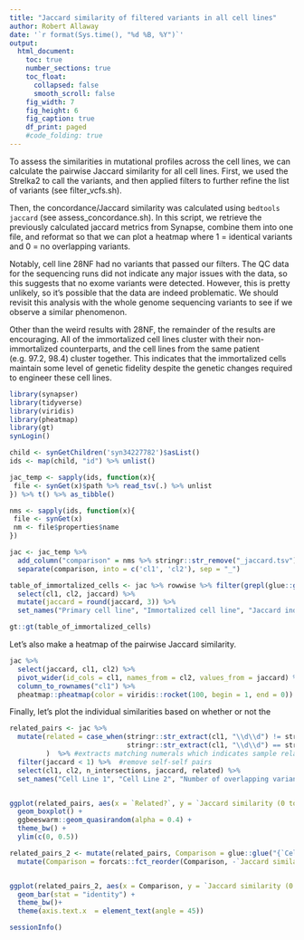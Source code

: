 ```yaml
---
title: "Jaccard similarity of filtered variants in all cell lines"
author: Robert Allaway
date: '`r format(Sys.time(), "%d %B, %Y")`'
output: 
  html_document:
    toc: true
    number_sections: true
    toc_float:
      collapsed: false
      smooth_scroll: false
    fig_width: 7
    fig_height: 6
    fig_caption: true
    df_print: paged 
    #code_folding: true 
---
```


To assess the similarities in mutational profiles across the cell lines, we can calculate the pairwise Jaccard similarity for all cell lines. First, we used the Strelka2 to call the variants, and then applied filters to further refine the list of variants (see filter_vcfs.sh). 

Then, the concordance/Jaccard similarity was calculated using `bedtools jaccard` (see assess_concordance.sh). 
In this script, we retrieve the previously calculated jaccard metrics from Synapse, combine them into one file, and reformat so that we can plot a heatmap where 1 = identical variants and 0 = no overlapping variants. 

Notably, cell line 28NF had no variants that passed our filters. The QC data for the sequencing runs did not indicate any major issues with the data, so this suggests that no exome variants were detected. However, this is pretty unlikely, so it's possible that the data are indeed problematic. We should revisit this analysis with the whole genome sequencing variants to see if we observe a similar phenomenon.

Other than the weird results with 28NF, the remainder of the results are encouraging. All of the immortalized cell lines cluster with their non-immortalized counterparts, and the cell lines from the same patient (e.g. 97.2, 98.4) cluster together. This indicates that the immortalized cells maintain some level of genetic fidelity despite the genetic changes required to engineer these cell lines. 

```r
library(synapser)
library(tidyverse)
library(viridis)
library(pheatmap)
library(gt)
synLogin()

child <- synGetChildren('syn34227782')$asList()
ids <- map(child, "id") %>% unlist()

jac_temp <- sapply(ids, function(x){
 file <- synGet(x)$path %>% read_tsv(.) %>% unlist
}) %>% t() %>% as_tibble()

nms <- sapply(ids, function(x){
 file <- synGet(x)
 nm <- file$properties$name
}) 

jac <- jac_temp %>% 
  add_column("comparison" = nms %>% stringr::str_remove("_jaccard.tsv")) %>% 
  separate(comparison, into = c('cl1', 'cl2'), sep = "_")  

table_of_immortalized_cells <- jac %>% rowwise %>% filter(grepl(glue::glue("i{cl1}"), cl2)) %>% 
  select(cl1, cl2, jaccard) %>% 
  mutate(jaccard = round(jaccard, 3)) %>% 
  set_names("Primary cell line", "Immortalized cell line", "Jaccard index")

gt::gt(table_of_immortalized_cells)


```

Let's also make a heatmap of the pairwise Jaccard similarity. 

```r
jac %>% 
  select(jaccard, cl1, cl2) %>% 
  pivot_wider(id_cols = cl1, names_from = cl2, values_from = jaccard) %>% 
  column_to_rownames("cl1") %>% 
  pheatmap::pheatmap(color = viridis::rocket(100, begin = 1, end = 0))


```

Finally, let's plot the individual similarities based on whether or not the 

```r
related_pairs <- jac %>% 
  mutate(related = case_when(stringr::str_extract(cl1, "\\d\\d") != stringr::str_extract(cl2, "\\d\\d") ~ FALSE,
                             stringr::str_extract(cl1, "\\d\\d") == stringr::str_extract(cl2, "\\d\\d") ~ TRUE)
         )  %>% #extracts matching numerals which indicates sample relatedness (e.g. 28cNF is from same patient as i28cNF, etc) and determines if they match, whether or not the samples are related
  filter(jaccard < 1) %>%  #remove self-self pairs
  select(cl1, cl2, n_intersections, jaccard, related) %>% 
  set_names("Cell Line 1", "Cell Line 2", "Number of overlapping variants", "Jaccard similarity (0 to 1)", "Related?")


ggplot(related_pairs, aes(x = `Related?`, y = `Jaccard similarity (0 to 1)`)) +
  geom_boxplot() +
  ggbeeswarm::geom_quasirandom(alpha = 0.4) +
  theme_bw() + 
  ylim(c(0, 0.5))

related_pairs_2 <- mutate(related_pairs, Comparison = glue::glue("{`Cell Line 1`}_{`Cell Line 2`}")) %>% 
  mutate(Comparison = forcats::fct_reorder(Comparison, -`Jaccard similarity (0 to 1)`))


ggplot(related_pairs_2, aes(x = Comparison, y = `Jaccard similarity (0 to 1)`, fill =  `Related?`)) +
  geom_bar(stat = "identity") +
  theme_bw()+
  theme(axis.text.x  = element_text(angle = 45))

```

```r
sessionInfo()
```

